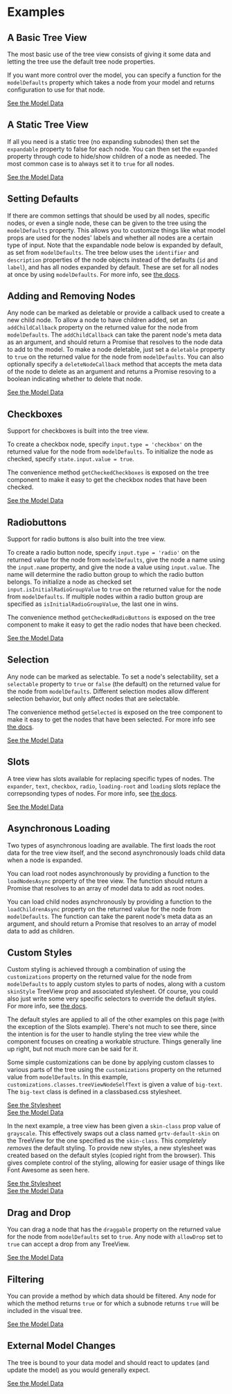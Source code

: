 
<Meta title="@grapoza vue-tree/Examples" of={TreeViewStories} />

<style>{`
/* Work around https://github.com/storybookjs/storybook/issues/16188 */
.docs-story > div > div[scale='1'][height] {
    height: auto;
    min-height: 20px;
}
`}</style>

# Examples

## A Basic Tree View

The most basic use of the tree view consists of giving it some data and letting the tree use the default tree node properties.

If you want more control over the model, you can specify a function for the `modelDefaults` property which takes a node from your model and returns configuration to use for that node.

<a target="_blank" href="assets_data/basicTreeViewData.js">See the Model Data</a>

<Canvas of={TreeViewStories.Basic} />

## A Static Tree View

If all you need is a static tree (no expanding subnodes) then set the `expandable` property to false for each node. You can then set the `expanded` property through code to hide/show children of a node as needed. The most common case is to always set it to `true` for all nodes.

<a target="_blank" href="assets_data/staticTreeViewData.js">See the Model Data</a>

<Canvas of={TreeViewStories.Static} />

## Setting Defaults

If there are common settings that should be used by all nodes, specific nodes, or even a single node, these can be given to the tree using the `modelDefaults` property. This allows you to customize things like what model props are used for the nodes' labels and whether all nodes are a certain type of input. Note that the expandable node below is expanded by default, as set from `modelDefaults`. The tree below uses the `identifier` and `description` properties of the node objects instead of  the defaults (`id` and `label`), and has all nodes expanded by default. These are set for all nodes at once by using `modelDefaults`. For more info, see [the docs](?path=/docs/grapoza-vue-tree-home--page#default-data).

<Canvas of={TreeViewStories.SettingDefaults} />

## Adding and Removing Nodes

Any node can be marked as deletable or provide a callback used to create a new child node. To allow a node to have children added, set an `addChildCallback` property on the returned value for the node from `modelDefaults`. The `addChildCallback` can take the parent node's meta data as an argument, and should return a Promise that resolves to the node data to add to the model. To make a node deletable, just set a `deletable` property to `true` on the returned value for the node from `modelDefaults`. You can also optionally specify a `deleteNodeCallback` method that accepts the meta data of the node to delete as an argument and returns a Promise resoving to a boolean indicating whether to delete that node.

<a target="_blank" href="assets_data/addRemoveTreeViewData.js">See the Model Data</a>

<Canvas of={TreeViewStories.AddRemove} />

## Checkboxes

Support for checkboxes is built into the tree view.

To create a checkbox node, specify `input.type = 'checkbox'` on the returned value for the node from `modelDefaults`. To initialize the node as checked, specify `state.input.value = true`.

The convenience method `getCheckedCheckboxes` is exposed on the tree component to make it easy to get the checkbox nodes that have been checked.

<a target="_blank" href="assets_data/checkboxesTreeViewData.js">See the Model Data</a>

<Canvas of={TreeViewStories.Checkboxes} />

## Radiobuttons

Support for radio buttons is also built into the tree view.

To create a radio button node, specify `input.type = 'radio'` on the returned value for the node from `modelDefaults`, give the node a name using the `input.name` property, and give the node a value using `input.value`. The name will determine the radio button group to which the radio button belongs. To initialize a node as checked set `input.isInitialRadioGroupValue` to `true` on the returned value for the node from `modelDefaults`. If multiple nodes within a radio button group are specified as `isInitialRadioGroupValue`, the last one in wins.

The convenience method `getCheckedRadioButtons` is exposed on the tree component to make it easy to get the radio nodes that have been checked.

<a target="_blank" href="assets_data/radiobuttonsTreeViewData.js">See the Model Data</a>

<Canvas of={TreeViewStories.Radiobuttons} />

## Selection

Any node can be marked as selectable. To set a node's selectability, set a `selectable` property to `true` or `false` (the default) on the returned value for the node from `modelDefaults`. Different selection modes allow different selection behavior, but only affect nodes that are selectable.

The convenience method `getSelected` is exposed on the tree component to make it easy to get the nodes that have been selected. For more info see [the docs](?path=/docs/grapoza-vue-tree-home--page#selection-mode).

<a target="_blank" href="assets_data/selectionTreeViewData.js">See the Model Data</a>

<Canvas of={TreeViewStories.Selection} />

## Slots

A tree view has slots available for replacing specific types of nodes. The `expander`, `text`, `checkbox`, `radio`, `loading-root` and `loading` slots replace the correpsonding types of nodes. For more info, see [the docs](?path=/docs/grapoza-vue-tree-home--page#slots).

<a target="_blank" href="assets_data/slotsTreeViewData.js">See the Model Data</a>

<Canvas of={TreeViewStories.Slots} />

## Asynchronous Loading

Two types of asynchronous loading are available. The first loads the root data for the tree view itself, and the second asynchronously loads child data when a node is expanded.

You can load root nodes asynchronously by providing a function to the `loadNodesAsync` property of the tree view. The function should return a Promise that resolves to an array of model data to add as root nodes.

You can load child nodes asynchronously by providing a function to the `loadChildrenAsync` property on the returned value for the node from `modelDefaults`. The function can take the parent node's meta data as an argument, and should return a Promise that resolves to an array of model data to add as children.

<Canvas of={TreeViewStories.Async} />

## Custom Styles

Custom styling is achieved through a combination of using the `customizations` property on the returned value for the node from `modelDefaults` to apply custom styles to parts of nodes, along with a custom `skinStyle` TreeView prop and associated stylesheet. Of course, you could also just write some very specific selectors to override the default styles. For more info, see [the docs](?path=/docs/grapoza-vue-tree-home--page#customizing-the-tree-view).

The default styles are applied to all of the other examples on this page (with the exception of the Slots example). There's not much to see there, since the intention is for the user to handle styling the tree view while the component focuses on creating a workable structure. Things generally line up right, but not much more can be said for it.

Some simple customizations can be done by applying custom classes to various parts of the tree using the `customizations` property on the returned value from `modelDefaults`. In this example, `customizations.classes.treeViewNodeSelfText` is given a value of `big-text`. The `big-text` class is defined in a classbased.css stylesheet.

<a target="_blank" href="assets_css/classbased.css">See the Stylesheet</a>
<br />
<a target="_blank" href="assets_data/customizationViaClassesTreeViewData.js">See the Model Data</a>

<Canvas of={TreeViewStories.CustomizationViaClasses} />

In the next example, a tree view has been given a `skin-class` prop value of `grayscale`. This effectively swaps out a class named `grtv-default-skin` on the TreeView for the one specified as the `skin-class`. This _completely removes_ the default styling. To provide new styles, a new stylesheet was created based on the default styles (copied right from the browser). This gives complete control of the styling, allowing for easier usage of things like Font Awesome as seen here.

<a target="_blank" href="assets_css/grayscale.css">See the Stylesheet</a>
<br />
<a target="_blank" href="assets_data/customizationViaSkinTreeViewData.js">See the Model Data</a>

<Canvas of={TreeViewStories.CustomizationViaSkin} />

## Drag and Drop

You can drag a node that has the `draggable` property on the returned value for the node from `modelDefaults` set to `true`. Any node with `allowDrop` set to `true` can accept a drop from any TreeView.

<a target="_blank" href="assets_data/dragDropTreeViewData.js">See the Model Data</a>

<Canvas of={TreeViewStories.DragDrop} />

## Filtering

You can provide a method by which data should be filtered. Any node for which the method returns `true` or for which a subnode returns `true` will be included in the visual tree.

<a target="_blank" href="assets_data/filteringTreeViewData.js">See the Model Data</a>

<Canvas of={TreeViewStories.Filtering} />

## External Model Changes

The tree is bound to your data model and should react to updates (and update the model) as you would generally expect.

<a target="_blank" href="assets_data/externalDataChangesTreeViewData.js">See the Model Data</a>

<Canvas of={TreeViewStories.ExternalDataChanges} />